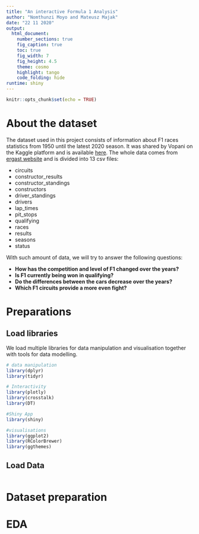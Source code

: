 ```yaml
---
title: "An interactive Formula 1 Analysis"
author: "Nomthunzi Moyo and Mateusz Majak"
date: "22 11 2020"
output: 
  html_document:
    number_sections: true
    fig_caption: true
    toc: true
    fig_width: 7
    fig_height: 4.5
    theme: cosmo
    highlight: tango
    code_folding: hide
runtime: shiny
---
```


```r
knitr::opts_chunk$set(echo = TRUE)
```


# About the dataset
The dataset used in this project consists of information about F1 races statistics
from 1950 until the latest 2020 season. It was shared by Vopani on the Kaggle 
platform and is available [here](https://www.kaggle.com/rohanrao/formula-1-world-championship-1950-2020).
The whole data comes from [ergast website](http://ergast.com/mrd/) and is divided into
13 csv files:

* circuits
* constructor_results
* constructor_standings
* constructors
* driver_standings
* drivers
* lap_times
* pit_stops
* qualifying
* races
* results
* seasons
* status

With such amount of data, we will try to answer the following questions:

* **How has the competition and level of F1 changed over the years?**
* **Is F1 currently being won in qualifying?**
* **Do the differences between the cars decrease over the years?**
* **Which F1 circuits provide a more even fight?**

# Preparations {.tabset .tabset-fade .tabset-pills}

## Load libraries
We load multiple libraries for data manipulation and visualisation together with 
tools for data modelling.

```r

# data manipulation
library(dplyr)
library(tidyr)

# Interactivity
library(plotly)
library(crosstalk)
library(DT)

#Shiny App
library(shiny)

#visualisations
library(ggplot2)
library(RColorBrewer)
library(ggthemes)
```

## Load Data
```r

```

# Dataset preparation

# EDA

